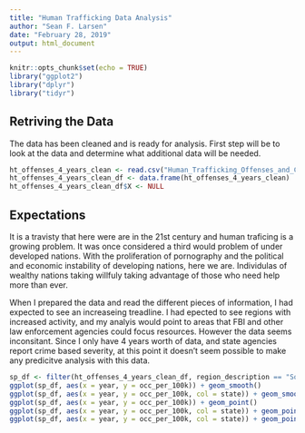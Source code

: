 ```yaml
---
title: "Human Trafficking Data Analysis"
author: "Sean F. Larsen"
date: "February 28, 2019"
output: html_document
---
```


```r
knitr::opts_chunk$set(echo = TRUE)
library("ggplot2")
library("dplyr")
library("tidyr")
```

## Retriving the Data

The data has been cleaned and is ready for analysis.  First step will be to look at the data and determine what additional data will be needed.

```r
ht_offenses_4_years_clean <- read.csv("Human_Trafficking_Offenses_and_Clearances_by_State_2014_to_2017_clean.csv")
ht_offenses_4_years_clean_df <- data.frame(ht_offenses_4_years_clean)
ht_offenses_4_years_clean_df$X <- NULL
```

## Expectations

It is a travisty that here were are in the 21st century and human traficing is a growing problem.  It was once considered a third would problem of under developed nations.  With the proliferation of pornography and the political and economic instability of developing nations, here we are. Individulas of wealthy nations taking willfuly taking advantage of those who need help more than ever.

When I prepared the data and read the different pieces of information, I had expected to see an increaseing treadline.  I had epected to see regions with increased activity, and my analyis would point to areas that FBI and other law enforcement agencies could focus resources.  However the data seems inconsitant. Since I only have  4 years worth of data, and state agencies report crime based severity, at this point it doesn't seem possible to make any predicitve analysis with this data. 

```r
sp_df <- filter(ht_offenses_4_years_clean_df, region_description == "Southwest/Pacific", offense == "commercial sex act", occ_per_100k > 0)
ggplot(sp_df, aes(x = year, y = occ_per_100k)) + geom_smooth()
ggplot(sp_df, aes(x = year, y = occ_per_100k, col = state)) + geom_smooth()
ggplot(sp_df, aes(x = year, y = occ_per_100k)) + geom_point()
ggplot(sp_df, aes(x = year, y = occ_per_100k, col = state)) + geom_point()
ggplot(sp_df, aes(x = year, y = occ_per_100k, col = state)) + geom_point()

```
